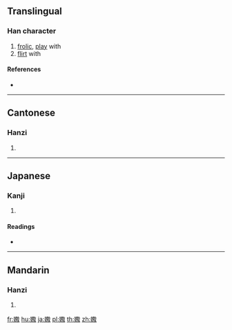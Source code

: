 {{character info/new}}
{{also|喃|嬲}}
==Translingual==

===Han character===
{{Han char|rn=38|rad=女|as=10|sn=13|four=44440|canj=VWSV|ids=⿲女男女}}

# [[frolic]], [[play]] with
# [[flirt]] with

====References====
* {{Han ref|kx=0269.170|dkj=06626|dj=0537.010|hdz=21071.180|uh=5AD0|ud=23248}}

----

==Cantonese==

===Hanzi===
{{yue-hanzi|jyut=nat1|y=nat1}}

# {{defn|lang=yue|sort=女10}}

----

==Japanese==

===Kanji===
{{ja-kanji|grade=9|rs=女10}}

# {{defn|lang=ja|sort=女10}}

====Readings====
* {{ja-readings|on=[[じょう]] (jō)|kun=[[なぶる]] (naburu)}}

----

==Mandarin==

===Hanzi===
{{cmn-hanzi|pin=[[nǎo]] ([[nao3]])|wg=nao<sup>3</sup>}}

# {{defn|lang=cmn|sort=女10}}

[[fr:嫐]]
[[hu:嫐]]
[[ja:嫐]]
[[pl:嫐]]
[[th:嫐]]
[[zh:嫐]]